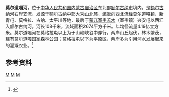 '''莫尔道嘎河'''，位于[[中华人民共和国|中华人民共和国]][[内蒙古自治区|内蒙古自治区]]东北部[[额尔古纳市|额尔古纳市]]境内，是[[额尔古纳河|额尔古纳河]]右岸支流，发源于额尔古纳中部大秀山北麓，蜿蜒向西北流经[[莫尔道嘎镇|莫尔道嘎镇]]、新青屯、莫格拉、古纳、太平川等地，最后于[[蒙兀室韦苏木|蒙兀室韦苏木]]（室韦镇）兴安屯以西汇入额尔古纳河。河长108千米，流域面积2674平方千米。年均径流量4.19亿立方米。莫尔道嘎河在莫格拉屯以上为于山岭峡谷中穿行，两岸山丘起伏，林木繁茂，建有莫尔道嘎国家森林公园；莫格拉屯以下为平原区，两岸多为引用河水发展起来的灌溉农业。<ref name="中国河湖大典">{{cite book zh |author=《[[中国河湖大典|中国河湖大典]]》编纂委员会 |title=《中国河湖大典·黑龙江、辽河卷》 |format=M |edition=1 |location=北京 |publisher=中国水利水电出版社 |date=2014年4月 |pages=24页 |id= ISBN 978-7-5170-1950-3}}</ref>

== 参考资料 ==
{{reflist}}

[[Category:内蒙古河流|M]]
[[Category:黑龍江水系|M]]
[[Category:额尔古纳市|M]]